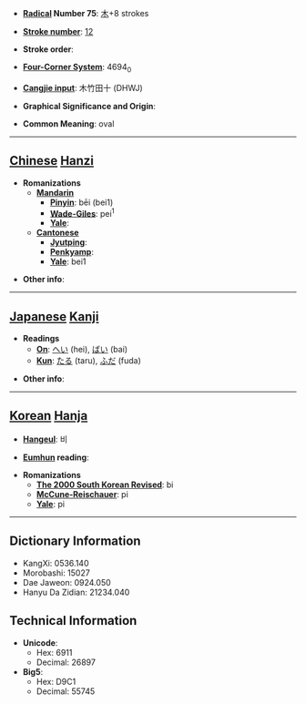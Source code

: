 * '''[[Wiktionary:Chinese radical index| Radical]] Number 75''': [[Wiktionary:Chinese radical index 木|木]]+8 strokes

* '''[[Wiktionary:Chinese total strokes index|Stroke number]]''': [[Wiktionary:Chinese total strokes index 12|12]]

* '''Stroke order''': 

* '''[[Wiktionary:Chinese four corner index|Four-Corner System]]''': 4694<sub>0</sub>

* '''[[Wiktionary:Chinese Cangjie index|Cangjie input]]''': 木竹田十 (DHWJ)

* '''Graphical Significance and Origin''': 

* '''Common Meaning''': oval

----

== [[Chinese]] [[Hanzi]] ==

* '''Romanizations'''
** '''[[Mandarin]]'''
*** '''[[Pinyin]]''': bēi (bei1)
*** '''[[Wade-Giles]]''': pei<sup>1</sup>
*** '''[[Yale]]''': 
** '''[[Cantonese]]'''
*** '''[[Jyutping]]''':
*** '''[[Penkyamp]]''': 
*** '''[[Yale]]''': bei1

* '''Other info''': 

----

== [[Japanese]] [[Kanji]] ==

* '''Readings'''
** '''[[On]]''': [[へい]] (hei), [[ばい]] (bai)
** '''[[Kun]]''': [[たる]] (taru), [[ふだ]] (fuda)

* '''Other info''':  

----

== [[Korean]] [[Hanja]] ==

* '''[[Hangeul]]''': 비

* '''[[Eumhun]] reading''': 

* '''Romanizations'''
** '''[[The 2000 South Korean Revised Romanization|The 2000 South Korean Revised]]''': bi
** '''[[McCune-Reischauer]]''': pi
** '''[[Yale]]''': pi

----

== Dictionary Information ==

* KangXi: 0536.140
* Morobashi: 15027
* Dae Jaweon: 0924.050
* Hanyu Da Zidian: 21234.040

== Technical Information ==

* '''Unicode''':
** Hex: 6911
** Decimal: 26897
* '''Big5''':
** Hex: D9C1
** Decimal: 55745